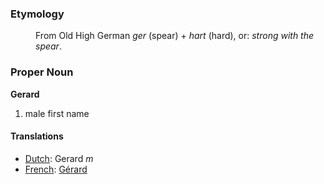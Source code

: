 ===Etymology===
:From Old High German ''ger'' (spear) + ''hart'' (hard), or: ''strong with the spear''.

===Proper Noun===
'''Gerard'''

# male first name

====Translations====
*[[Dutch]]: Gerard ''m''
*[[French]]: [[Gérard]]
